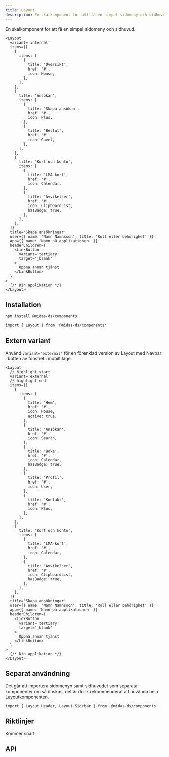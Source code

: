 ```yaml
---
title: Layout
description: En skalkomponent för att få en simpel sidomeny och sidhuvud.
---
```



<ComponentHeader
  name='Layout'
  friendlyName='Meny, baslayout, sidomeny, sidhuvud'
  overrideHeadlessLink=''
/>

En skalkomponent för att få en simpel sidomeny och sidhuvud.

```tsx
<Layout
  variant='internal'
  items={[
    {
      items: [
        {
          title: 'Översikt',
          href: '#',
          icon: House,
        },
      ],
    },
    {
      title: 'Ansökan',
      items: [
        {
          title: 'Skapa ansökan',
          href: '#',
          icon: Plus,
        },
        {
          title: 'Beslut',
          href: '#',
          icon: Gavel,
        },
      ],
    },
    {
      title: 'Kort och konto',
      items: [
        {
          title: 'LMA-kort',
          href: '#',
          icon: Calendar,
        },
        {
          title: 'Avvikelser',
          href: '#',
          icon: ClipboardList,
          hasBadge: true,
        },
      ],
    },
  ]}
  title='Skapa ansökningar'
  user={{ name: 'Namn Namnsson', title: 'Roll eller behörighet' }}
  app={{ name: 'Namn på applikationen' }}
  headerChildren={
    <LinkButton
      variant='tertiary'
      target='_blank'
    >
      Öppna annan tjänst
    </LinkButton>
  }
>
  {/* Din applikation */}
</Layout>
```

<BasicExample />

## Installation

```bash npm2yarn
npm install @midas-ds/components
```

```tsx
import { Layout } from '@midas-ds/components'
```

## Extern variant

Använd `variant="external"` för en förenklad version av Layout med Navbar i botten av fönstret i mobilt läge.

```tsx
<Layout
  // highlight-start
  variant='external'
  // highlight-end
  items={[
    {
      items: [
        {
          title: 'Hem',
          href: '#',
          icon: House,
          active: true,
        },
        {
          title: 'Ansökan',
          href: '#',
          icon: Search,
        },
        {
          title: 'Boka',
          href: '#',
          icon: Calendar,
          hasBadge: true,
        },
        {
          title: 'Profil',
          href: '#',
          icon: User,
        },
        {
          title: 'Kontakt',
          href: '#',
          icon: Plus,
        },
      ],
    },
    {
      title: 'Kort och konto',
      items: [
        {
          title: 'LMA-kort',
          href: '#',
          icon: Calendar,
        },
        {
          title: 'Avvikelser',
          href: '#',
          icon: ClipboardList,
          hasBadge: true,
        },
      ],
    },
  ]}
  title='Skapa ansökningar'
  user={{ name: 'Namn Namnsson', title: 'Roll eller behörighet' }}
  app={{ name: 'Namn på applikationen' }}
  headerChildren={
    <LinkButton
      variant='tertiary'
      target='_blank'
    >
      Öppna annan tjänst
    </LinkButton>
  }
>
  {/* Din applikation */}
</Layout>
```

<ExternalExample />

## Separat användning

Det går att importera sidomenyn samt sidhuvudet som separata komponenter om så önskas, det är dock rekommenderat att använda hela Layoutkomponenten.

```tsx
import { Layout.Header, Layout.Sidebar } from '@midas-ds/components'
```

## Riktlinjer

Kommer snart

## API

<PropTable name='Layout' />
